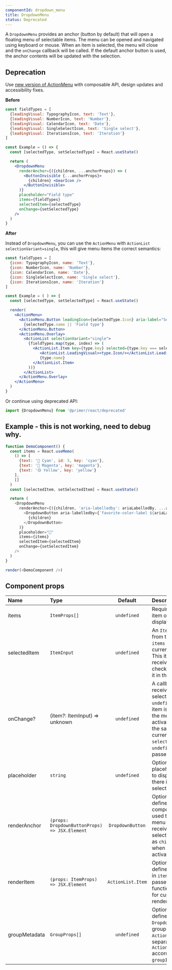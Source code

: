 ```yaml
---
componentId: dropdown_menu
title: DropdownMenu
status: Deprecated
---
```


A `DropdownMenu` provides an anchor (button by default) that will open a floating menu of selectable items. The menu can be opened and navigated using keyboard or mouse. When an item is selected, the menu will close and the `onChange` callback will be called. If the default anchor button is used, the anchor contents will be updated with the selection.

## Deprecation

Use [new version of ActionMenu](/ActionMenu) with composable API, design updates and accessibility fixes.

**Before**

```jsx
const fieldTypes = [
  {leadingVisual: TypographyIcon, text: 'Text'},
  {leadingVisual: NumberIcon, text: 'Number'},
  {leadingVisual: CalendarIcon, text: 'Date'},
  {leadingVisual: SingleSelectIcon, text: 'Single select'},
  {leadingVisual: IterationsIcon, text: 'Iteration'}
]

const Example = () => {
  const [selectedType, setSelectedType] = React.useState()

  return (
    <DropdownMenu
      renderAnchor={({children, ...anchorProps}) => (
        <ButtonInvisible {...anchorProps}>
          {children} <GearIcon />
        </ButtonInvisible>
      )}
      placeholder="Field type"
      items={fieldTypes}
      selectedItem={selectedType}
      onChange={setSelectedType}
    />
  )
}
```

**After**

Instead of `DropdownMenu`, you can use the `ActionMenu` with `ActionList selectionVariant=single`, this will give menu items the correct semantics:

```jsx
const fieldTypes = [
  {icon: TypographyIcon, name: 'Text'},
  {icon: NumberIcon, name: 'Number'},
  {icon: CalendarIcon, name: 'Date'},
  {icon: SingleSelectIcon, name: 'Single select'},
  {icon: IterationsIcon, name: 'Iteration'}
]

const Example = ( ) => {
  const [selectedType, setSelectedType] = React.useState()

  render(
    <ActionMenu>
      <ActionMenu.Button leadingIcon={selectedType.Icon} aria-label="Select field type">
        {selectedType.name || 'Field type'}
      </ActionMenu.Button>
      <ActionMenu.Overlay>
        <ActionList selectionVariant="single">
          {fieldTypes.map(type, index) => (
            <ActionList.Item key={type.key} selected={type.key === selectedType.key} onSelect={() => setSelectedType(field)}>
               <ActionList.LeadingVisual><type.Icon/></ActionList.LeadingVisual>
               {type.name}
            </ActionList.Item>
          ))}
        </ActionList>
      </ActionMenu.Overlay>
    </ActionMenu>
  )
}
```

Or continue using deprecated API:

```js
import {DropdownMenu} from '@primer/react/deprecated'
```

## Example - this is not working, need to debug why.

```javascript live noinline deprecated
function DemoComponent() {
  const items = React.useMemo(
    () => [
      {text: '🔵 Cyan', id: 5, key: 'cyan'},
      {text: '🔴 Magenta', key: 'magenta'},
      {text: '🟡 Yellow', key: 'yellow'}
    ],
    []
  )
  const [selectedItem, setSelectedItem] = React.useState()

  return (
    <DropdownMenu
      renderAnchor={({children, 'aria-labelledby': ariaLabelledBy, ...anchorProps}) => (
        <DropdownButton aria-labelledby={`favorite-color-label ${ariaLabelledBy}`} {...anchorProps}>
          {children}
        </DropdownButton>
      )}
      placeholder="🎨"
      items={items}
      selectedItem={selectedItem}
      onChange={setSelectedItem}
    />
  )
}

render(<DemoComponent />)
```

## Component props

| Name          | Type                                          |      Default      | Description                                                                                                                                                                                    |
| :------------ | :-------------------------------------------- | :---------------: | :--------------------------------------------------------------------------------------------------------------------------------------------------------------------------------------------- |
| items         | `ItemProps[]`                                 |    `undefined`    | Required. A list of item objects to display in the menu                                                                                                                                        |
| selectedItem  | `ItemInput`                                   |    `undefined`    | An `ItemProps` item from the list of `items` which is currently selected. This item will receive a checkmark next to it in the menu.                                                           |
| onChange?     | (item?: ItemInput) => unknown                 |    `undefined`    | A callback which receives the selected item or `undefined` when an item is activated in the menu. If the activated item is the same as the current `selectedItem`, `undefined` will be passed. |
| placeholder   | `string`                                      |    `undefined`    | Optional. A placeholder value to display when there is no current selection.                                                                                                                   |
| renderAnchor  | `(props: DropdownButtonProps) => JSX.Element` | `DropdownButton`  | Optional. If defined, provided component will be used to render the menu anchor. Will receive the selected `Item` text as `children` prop when an item is activated.                           |
| renderItem    | `(props: ItemProps) => JSX.Element`           | `ActionList.Item` | Optional. If defined, each item in `items` will be passed to this function, allowing for custom item rendering.                                                                                |
| groupMetadata | `GroupProps[]`                                |    `undefined`    | Optional. If defined, `DropdownMenu` will group `items` into `ActionList.Group`s separated by `ActionList.Divider` according to their `groupId` property.                                      |
